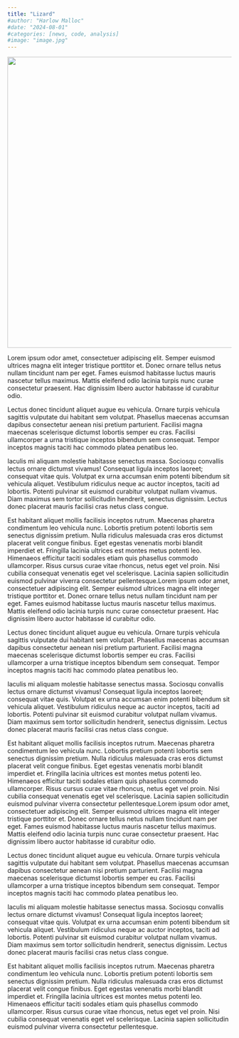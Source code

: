 ```yaml
---
title: "Lizard"
#author: "Harlow Malloc"
#date: "2024-08-01"
#categories: [news, code, analysis]
#image: "image.jpg"
---
```


![](image.jpg){width="654"}

Lorem ipsum odor amet, consectetuer adipiscing elit. Semper euismod
ultrices magna elit integer tristique porttitor et. Donec ornare tellus
netus nullam tincidunt nam per eget. Fames euismod habitasse luctus
mauris nascetur tellus maximus. Mattis eleifend odio lacinia turpis nunc
curae consectetur praesent. Hac dignissim libero auctor habitasse id
curabitur odio.

Lectus donec tincidunt aliquet augue eu vehicula.
Ornare turpis vehicula sagittis vulputate dui habitant sem volutpat.
Phasellus maecenas accumsan dapibus consectetur aenean nisi pretium
parturient. Facilisi magna maecenas scelerisque dictumst lobortis semper
eu cras. Facilisi ullamcorper a urna tristique inceptos bibendum sem
consequat. Tempor inceptos magnis taciti hac commodo platea penatibus
leo.

Iaculis mi aliquam molestie habitasse senectus massa.
Sociosqu convallis lectus ornare dictumst vivamus! Consequat ligula
inceptos laoreet; consequat vitae quis. Volutpat ex urna accumsan enim
potenti bibendum sit vehicula aliquet. Vestibulum ridiculus neque ac
auctor inceptos, taciti ad lobortis. Potenti pulvinar sit euismod
curabitur volutpat nullam vivamus. Diam maximus sem tortor sollicitudin
hendrerit, senectus dignissim. Lectus donec placerat mauris facilisi
cras netus class congue.

Est habitant aliquet mollis facilisis
inceptos rutrum. Maecenas pharetra condimentum leo vehicula nunc.
Lobortis pretium potenti lobortis sem senectus dignissim pretium. Nulla
ridiculus malesuada cras eros dictumst placerat velit congue finibus.
Eget egestas venenatis morbi blandit imperdiet et. Fringilla lacinia
ultrices est montes metus potenti leo. Himenaeos efficitur taciti
sodales etiam quis phasellus commodo ullamcorper. Risus cursus curae
vitae rhoncus, netus eget vel proin. Nisi cubilia consequat venenatis
eget vel scelerisque. Lacinia sapien sollicitudin euismod pulvinar
viverra consectetur pellentesque.Lorem ipsum odor amet, consectetuer adipiscing elit. Semper euismod
ultrices magna elit integer tristique porttitor et. Donec ornare tellus
netus nullam tincidunt nam per eget. Fames euismod habitasse luctus
mauris nascetur tellus maximus. Mattis eleifend odio lacinia turpis nunc
curae consectetur praesent. Hac dignissim libero auctor habitasse id
curabitur odio.

Lectus donec tincidunt aliquet augue eu vehicula.
Ornare turpis vehicula sagittis vulputate dui habitant sem volutpat.
Phasellus maecenas accumsan dapibus consectetur aenean nisi pretium
parturient. Facilisi magna maecenas scelerisque dictumst lobortis semper
eu cras. Facilisi ullamcorper a urna tristique inceptos bibendum sem
consequat. Tempor inceptos magnis taciti hac commodo platea penatibus
leo.

Iaculis mi aliquam molestie habitasse senectus massa.
Sociosqu convallis lectus ornare dictumst vivamus! Consequat ligula
inceptos laoreet; consequat vitae quis. Volutpat ex urna accumsan enim
potenti bibendum sit vehicula aliquet. Vestibulum ridiculus neque ac
auctor inceptos, taciti ad lobortis. Potenti pulvinar sit euismod
curabitur volutpat nullam vivamus. Diam maximus sem tortor sollicitudin
hendrerit, senectus dignissim. Lectus donec placerat mauris facilisi
cras netus class congue.

Est habitant aliquet mollis facilisis
inceptos rutrum. Maecenas pharetra condimentum leo vehicula nunc.
Lobortis pretium potenti lobortis sem senectus dignissim pretium. Nulla
ridiculus malesuada cras eros dictumst placerat velit congue finibus.
Eget egestas venenatis morbi blandit imperdiet et. Fringilla lacinia
ultrices est montes metus potenti leo. Himenaeos efficitur taciti
sodales etiam quis phasellus commodo ullamcorper. Risus cursus curae
vitae rhoncus, netus eget vel proin. Nisi cubilia consequat venenatis
eget vel scelerisque. Lacinia sapien sollicitudin euismod pulvinar
viverra consectetur pellentesque.Lorem ipsum odor amet, consectetuer adipiscing elit. Semper euismod
ultrices magna elit integer tristique porttitor et. Donec ornare tellus
netus nullam tincidunt nam per eget. Fames euismod habitasse luctus
mauris nascetur tellus maximus. Mattis eleifend odio lacinia turpis nunc
curae consectetur praesent. Hac dignissim libero auctor habitasse id
curabitur odio.

Lectus donec tincidunt aliquet augue eu vehicula.
Ornare turpis vehicula sagittis vulputate dui habitant sem volutpat.
Phasellus maecenas accumsan dapibus consectetur aenean nisi pretium
parturient. Facilisi magna maecenas scelerisque dictumst lobortis semper
eu cras. Facilisi ullamcorper a urna tristique inceptos bibendum sem
consequat. Tempor inceptos magnis taciti hac commodo platea penatibus
leo.

Iaculis mi aliquam molestie habitasse senectus massa.
Sociosqu convallis lectus ornare dictumst vivamus! Consequat ligula
inceptos laoreet; consequat vitae quis. Volutpat ex urna accumsan enim
potenti bibendum sit vehicula aliquet. Vestibulum ridiculus neque ac
auctor inceptos, taciti ad lobortis. Potenti pulvinar sit euismod
curabitur volutpat nullam vivamus. Diam maximus sem tortor sollicitudin
hendrerit, senectus dignissim. Lectus donec placerat mauris facilisi
cras netus class congue.

Est habitant aliquet mollis facilisis
inceptos rutrum. Maecenas pharetra condimentum leo vehicula nunc.
Lobortis pretium potenti lobortis sem senectus dignissim pretium. Nulla
ridiculus malesuada cras eros dictumst placerat velit congue finibus.
Eget egestas venenatis morbi blandit imperdiet et. Fringilla lacinia
ultrices est montes metus potenti leo. Himenaeos efficitur taciti
sodales etiam quis phasellus commodo ullamcorper. Risus cursus curae
vitae rhoncus, netus eget vel proin. Nisi cubilia consequat venenatis
eget vel scelerisque. Lacinia sapien sollicitudin euismod pulvinar
viverra consectetur pellentesque.
